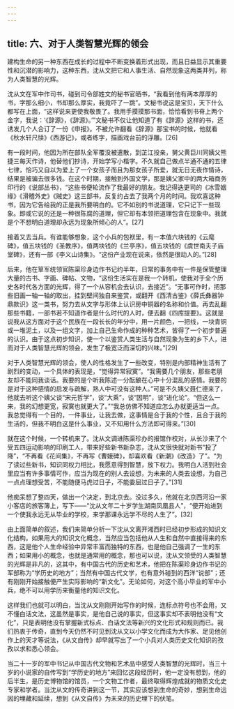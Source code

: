 ```yaml
---
---
---
```

title: 六、对于人类智慧光辉的领会
---




建构生命的另一种东西在成长的过程中不断变换着形式出现，而且日益显示其重要性和沉潜的影响力，这种东西，沈从文把它和人事生活、自然现象这两类并列，称为人类智慧的光辉。

沈从文在军中作司书，碰到司令部姓文的秘书官晒书，“我看到他有两本厚厚的书，字那么细小，书却那么厚实，我竟吓了一跳”。文秘书说这是宝贝，天下什么都写在上面，“这样说来更使我敬畏了。我用手摸摸那书面，恰恰看到书脊上两个金字，我说：‘《辞源》，《辞源》。’”文秘书不仅让他知道了有《辞源》这样的书，还诱发几个人合订了一份《申报》。不被允许翻看《辞源》那宝书的时候，他就看《秋水轩尺牍》《西游记》，或者练字，描画戏台前的浮雕。[26]

有一段时间，他因为所在部队全军覆没被遣散，到芷江投亲，舅父黄巨川同姨父熊捷三每天作诗，他替他们抄诗，开始学写小楷字。不久就自己做点半通不通的五律七律，恰巧又自以为爱上了一个女孩子而且为那女孩子所爱，就无日无夜作情诗，结果是被骗去很多钱。在这个时期，接触到外国文学，那是姨父家中的两大箱商务印行的《说部丛书》，“这些书便轮流作了我最好的朋友。我记得迭更司的《冰雪姻缘》《滑稽外史》《贼史》这三部书，反复约占去了我两个月的时间。我欢喜这种书，因为它告给我的正是我所要明白的。它不如别的书说道理，它只记下一些现象。即或它说的还是一种很陈腐的道理，但它却有本领把道理包含在现象中。我就是个不想明白道理却永远为现象所倾心的人”。[27]

接着又去当兵。有谁能够想象，这个小兵的包袱里，有一本值六块钱的《云麾碑》，值五块钱的《圣教序》，值两块钱的《兰亭序》，值五块钱的《虞世南夫子庙堂碑》，还有一部《李义山诗集》。“这份产业现在说来，依然是很动人的。”[28]

后来，他在筸军统领官陈渠珍身边作书记约半年，日常的事务中有一件是保管整理大量的古书、字画、碑帖、文物，“这份生活实在是我一个转机，使我对于全个历史各时代各方面的光辉，得了一个从容机会去认识，去接近”。“无事可作时，把那些旧画一轴一轴的取出，挂到壁间独自来鉴赏，或翻开《西清古鉴》《薛氏彝器钟鼎款识》这一类书，努力去从文字与形体上认识房中铜器的名称和价值。再去乱翻那些书籍，一部书若不知道作者是什么时代的人时，便去翻《四库提要》。这就是说我从这方面对于这个民族在一段长长的年分中，用一片颜色，一把线，一块青铜或一堆泥土，以及一组文字，加上自己生命作成的种种艺术，皆得了一个初步普遍的认识。由于这点初步知识，使一个以鉴赏人类生活与自然现象为生的乡下人，进而对于人类智慧光辉的领会，发生了极宽泛而深切的兴味。”[29]

对于人类智慧光辉的领会，使人的性格发生了一些改变，特别是内部精神生活有了剧烈的变动，一个具体的表现是，“觉得异常寂寞”。“我需要几个朋友，那些老朋友却不能同我谈话。我要的是个听我陈述一分酝酿在心中十分混乱的感情。我要的是对于这种感情的启发与疏解，熟人中可没有这种人。”可是不久姨父聂仁德来了，他就去听这个姨父谈“宋元哲学”，谈“大乘”，谈“因明”，谈“进化论”。“但这么一来，我的幻想更宽，寂寞也就更大了。”“我总仿佛不知道应怎么办就更适当一点。我总觉得有一个目的，一件事业，让我去做，这事情是合于我的个性，且合于我的生活的，但我不明白这是什么事业，又不知用什么方法即可得来。”[30]

就在这个时候，一个转机来了。沈从文调进陈渠珍办的报馆作校对，从长沙来了个受五四运动影响的印刷工人，带来好些新书新杂志，沈从文很快就对新书“投了降”，“不再看《花间集》，不再写《曹娥碑》，却喜欢看《新潮》《改造》了”。“为了读过些新书，知识同权力相比，我愿意得到智慧，放下权力。我明白人活到社会里应当有许多事情可作，应当为现在的别人去设想，为未来的人类去设想，为自己一点点理想受苦，不能随便马虎过日子，不能委屈过日子了。”[31]

他痴呆想了整四天，做出一个决定，到北京去。没过多久，他就在北京西河沿一家小客店的旅客簿上，写下——“沈从文年二十岁学生湖南凤凰县人”，“便开始进到一个使我永远无从毕业的学校，来学那课永远学不尽的人生了”。[32]

由上面简单的叙述，我们来简单分析一下沈从文离开湘西时已经初步形成的知识文化结构。如果用大的知识文化概念，当然应当包括他从人生和自然中直接得来的东西，这是他个人生命经验中异常丰富而独特的东西，也是他自己强调了一生的东西；如果用小的概念，也就是通常用的概念，那也可以说，沈从文领受的人类智慧的光辉是非凡的，这其中，有中国古代的历史和艺术，他把在陈渠珍身边作书记的军部称为“学历史的地方”；当然有中国古代文学，也有意外碰到的西洋“说部”；还有刚刚开始接触便产生实际影响的“新文化”。无论如何，对这个高小毕业的军中小兵，绝不可以用学历来衡量他的知识文化。

这样我们也就可以明白，当沈从文刚刚开始写作的时候，连标点符号也不会用，又不懂白话文法，这虽然是事实，是他自己说的事实，但这事实却不表明他没有“文化”，只是表明他没有掌握新式标点、白话文法等新兴的文化形式和规则而已。我们热衷于传奇，直到今天仍然不时见到沈从文以小学文化而成为大作家、足见他创作上的天才等说法，《从文自传》却早就写出了一个小兵对人类历史文化知识的孜孜以求和悉心领会。

当二十一岁的军中书记从中国古代文物和艺术品中感受人类智慧的光辉时，当三十岁的小说家的自传写到“学历史的地方”来回忆这段经历时，他一定没有想到，他的后半生，是历史博物馆的馆员，一个文物工作者，最终取得辉煌成就的物质文化史专家和学者。当沈从文的传奇讲到这一节，其实应该想到生命的奇妙，想到生命远因的埋藏和延续，想到《从文自传》为未来的历史埋下的伏笔。